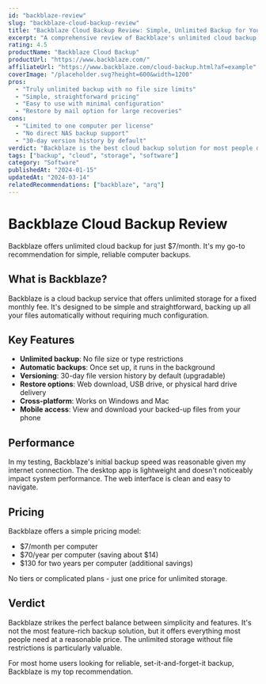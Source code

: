 ```yaml
---
id: "backblaze-review"
slug: "backblaze-cloud-backup-review"
title: "Backblaze Cloud Backup Review: Simple, Unlimited Backup for Your PC"
excerpt: "A comprehensive review of Backblaze's unlimited cloud backup service, examining its features, performance, and value."
rating: 4.5
productName: "Backblaze Cloud Backup"
productUrl: "https://www.backblaze.com/"
affiliateUrl: "https://www.backblaze.com/cloud-backup.html?af=example"
coverImage: "/placeholder.svg?height=600&width=1200"
pros: 
  - "Truly unlimited backup with no file size limits"
  - "Simple, straightforward pricing"
  - "Easy to use with minimal configuration"
  - "Restore by mail option for large recoveries"
cons: 
  - "Limited to one computer per license"
  - "No direct NAS backup support"
  - "30-day version history by default"
verdict: "Backblaze is the best cloud backup solution for most people due to its simplicity, unlimited storage, and reasonable pricing."
tags: ["backup", "cloud", "storage", "software"]
category: "Software"
publishedAt: "2024-01-15"
updatedAt: "2024-03-14"
relatedRecommendations: ["backblaze", "arq"]
---
```


# Backblaze Cloud Backup Review

Backblaze offers unlimited cloud backup for just $7/month. It's my go-to recommendation for simple, reliable computer backups.

## What is Backblaze?

Backblaze is a cloud backup service that offers unlimited storage for a fixed monthly fee. It's designed to be simple and straightforward, backing up all your files automatically without requiring much configuration.

## Key Features

- **Unlimited backup**: No file size or type restrictions
- **Automatic backups**: Once set up, it runs in the background
- **Versioning**: 30-day file version history by default (upgradable)
- **Restore options**: Web download, USB drive, or physical hard drive delivery
- **Cross-platform**: Works on Windows and Mac
- **Mobile access**: View and download your backed-up files from your phone

## Performance

In my testing, Backblaze's initial backup speed was reasonable given my internet connection. The desktop app is lightweight and doesn't noticeably impact system performance. The web interface is clean and easy to navigate.

## Pricing

Backblaze offers a simple pricing model:
- $7/month per computer
- $70/year per computer (saving about $14)
- $130 for two years per computer (additional savings)

No tiers or complicated plans - just one price for unlimited storage.

## Verdict

Backblaze strikes the perfect balance between simplicity and features. It's not the most feature-rich backup solution, but it offers everything most people need at a reasonable price. The unlimited storage without file restrictions is particularly valuable.

For most home users looking for reliable, set-it-and-forget-it backup, Backblaze is my top recommendation. 